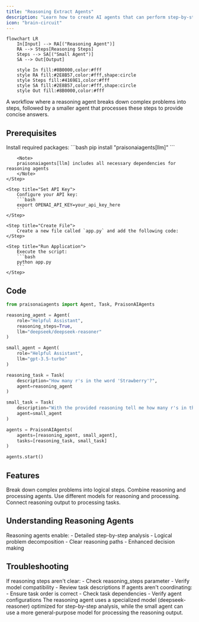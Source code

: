 ```yaml
---
title: "Reasoning Extract Agents"
description: "Learn how to create AI agents that can perform step-by-step reasoning and extract information"
icon: "brain-circuit"
---
```


```mermaid
flowchart LR
    In[Input] --> RA[("Reasoning Agent")]
    RA --> Steps[Reasoning Steps]
    Steps --> SA[("Small Agent")]
    SA --> Out[Output]
    
    style In fill:#8B0000,color:#fff
    style RA fill:#2E8B57,color:#fff,shape:circle
    style Steps fill:#4169E1,color:#fff
    style SA fill:#2E8B57,color:#fff,shape:circle
    style Out fill:#8B0000,color:#fff
```

A workflow where a reasoning agent breaks down complex problems into steps, followed by a smaller agent that processes these steps to provide concise answers.

## Prerequisites

<Steps>
    <Step title="Install Package">
        Install required packages:
        ```bash
        pip install "praisonaiagents[llm]"
        ```

        <Note>
        praisonaiagents[llm] includes all necessary dependencies for reasoning agents
        </Note>
    </Step>

    <Step title="Set API Key">
        Configure your API key:
        ```bash
        export OPENAI_API_KEY=your_api_key_here
        ```
    </Step>

    <Step title="Create File">
        Create a new file called `app.py` and add the following code:
    </Step>

    <Step title="Run Application">
        Execute the script:
        ```bash
        python app.py
        ```
    </Step>
</Steps>

## Code

```python
from praisonaiagents import Agent, Task, PraisonAIAgents

reasoning_agent = Agent(
    role="Helpful Assistant", 
    reasoning_steps=True, 
    llm="deepseek/deepseek-reasoner"
)

small_agent = Agent(
    role="Helpful Assistant", 
    llm="gpt-3.5-turbo"
)

reasoning_task = Task(
    description="How many r's in the word 'Strawberry'?", 
    agent=reasoning_agent
)

small_task = Task(
    description="With the provided reasoning tell me how many r's in the word 'Strawberry'?", 
    agent=small_agent
)

agents = PraisonAIAgents(
    agents=[reasoning_agent, small_agent],
    tasks=[reasoning_task, small_task]
)

agents.start()
```

## Features

<CardGroup cols={2}>
  <Card title="Step-by-Step Reasoning" icon="list-check">
    Break down complex problems into logical steps.
  </Card>
  <Card title="Multi-Agent Collaboration" icon="users">
    Combine reasoning and processing agents.
  </Card>
  <Card title="Flexible Models" icon="arrows-split-up-and-left">
    Use different models for reasoning and processing.
  </Card>
  <Card title="Task Chaining" icon="link">
    Connect reasoning output to processing tasks.
  </Card>
</CardGroup>

## Understanding Reasoning Agents

<Card title="What are Reasoning Agents?" icon="question">
  Reasoning agents enable:
  - Detailed step-by-step analysis
  - Logical problem decomposition
  - Clear reasoning paths
  - Enhanced decision making
</Card>

## Troubleshooting

<CardGroup cols={2}>
  <Card title="Reasoning Issues" icon="triangle-exclamation">
    If reasoning steps aren't clear:
    - Check reasoning_steps parameter
    - Verify model compatibility
    - Review task descriptions
  </Card>

  <Card title="Agent Communication" icon="messages">
    If agents aren't coordinating:
    - Ensure task order is correct
    - Check task dependencies
    - Verify agent configurations
  </Card>
</CardGroup>

<Note>
  The reasoning agent uses a specialized model (deepseek-reasoner) optimized for step-by-step analysis, while the small agent can use a more general-purpose model for processing the reasoning output.
</Note>